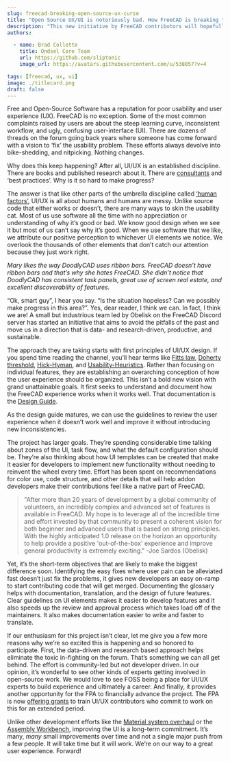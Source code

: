 ```yaml
---
slug: freecad-breaking-open-source-ux-curse
title: "Open Source UX/UI is notoriously bad. How FreeCAD is breaking the curse"
description: "This new initiative by FreeCAD contributors will hopefully bring much desired systemic UX/UI improvements to the program."
authors:

  - name: Brad Collette
    title: Ondsel Core Team
    url: https://github.com/sliptonic
    image_url: https://avatars.githubusercontent.com/u/538057?v=4

tags: [freecad, ux, ui]
image: ./titlecard.png
draft: false
---
```


Free and Open-Source Software has a reputation for poor usability and user experience (UX).  FreeCAD is no exception. Some of the most common complaints raised by users are about the steep learning curve, inconsistent workflow, and ugly, confusing user-interface (UI). There are dozens of threads on the forum going back years where someone has come forward with a vision to ‘fix’ the usability problem. These efforts always devolve into bike-shedding, and nitpicking. Nothing changes.

Why does this keep happening?  After all, UI/UX is an established discipline. There are books and published research about it.  There are [consultants](https://www.nngroup.com/) and ‘best practices’.  Why is it so hard to make progress?

The answer is that like other parts of the umbrella discipline called [‘human factors’](https://en.wikipedia.org/wiki/Human_factors_and_ergonomics), UI/UX is all about humans and humans are messy.   Unlike source code that either works or doesn’t, there are many ways to skin the usability cat.  Most of us use software all the time with no appreciation or understanding of why it’s good or bad. We know good design when we see it but most of us can’t say why it’s good.  When we use software that we like, we attribute our positive perception to whichever UI elements we notice.  We overlook the thousands of other elements that don’t catch our attention because they just work right.

_Mary likes the way DoodlyCAD uses ribbon bars.  FreeCAD doesn’t have ribbon bars and that’s why she hates FreeCAD.  She didn’t notice that DoodlyCAD has consistent task panels, great use of screen real estate, and excellent discoverability of features._

“Ok, smart guy”, I hear you say.  “Is the situation hopeless?  Can we possibly make progress in this area?”.  Yes, dear reader, I think we can.  In fact, I think we are!  A small but industrious team led by Obelisk on the FreeCAD Discord server has started an initiative that aims to avoid the pitfalls of the past and move us in a direction that is data- and research-driven, productive, and sustainable. 

The approach they are taking starts with first principles of UI/UX design.  If you spend time reading the channel, you’ll hear terms like [Fitts law](https://lawsofux.com/fittss-law/), [Doherty threshold](https://medium.com/weavedesign/the-doherty-threshold-and-designing-for-human-computer-interaction-f0a47c8ab583), [Hick-Hyman](https://en.wikipedia.org/wiki/Hick%27s_law), and [Usability-Heuristics](https://www.nngroup.com/articles/ten-usability-heuristics/). Rather than focusing on individual features, they are establishing an overarching conception of how the user experience should be organized.  This isn’t a bold new vision with grand unattainable goals.  It first seeks to understand and document how the FreeCAD experience works when it works well. That documentation is the [Design Guide](https://freecad.github.io/DevelopersHandbook/stylebook/).

As the design guide matures, we can use the guidelines to review the user experience when it doesn’t work well and improve it without introducing new inconsistencies.

The project has larger goals.  They’re spending considerable time talking about zones of the UI, task flow, and what the default configuration should be.  They’re also thinking about how UI templates can be created that make it easier for developers to implement new functionality without needing to reinvent the wheel every time.   Effort has been spent on recommendations for color use, code structure, and other details that will help addon developers make their contributions feel like a native part of FreeCAD.

> "After more than 20 years of development by a global community of volunteers, an incredibly complex and advanced set of features is available in FreeCAD. My hope is to leverage all of the incredible time and effort invested by that community to present a coherent vision for both beginner and advanced users that is based on strong principles. With the highly anticipated 1.0 release on the horizon an opportunity to help provide a positive 'out-of-the-box' experience and improve general productivity is extremely exciting." -Joe Sardos (Obelisk)

Yet, it’s the short-term objectives that are likely to make the biggest difference soon.  Identifying the easy fixes where user pain can be alleviated fast doesn’t just fix the problems, it gives new developers an easy on-ramp to start contributing code that will get merged.  Documenting the glossary helps with documentation, translation, and the design of future features. Clear guidelines on UI elements makes it easier to develop features and it also speeds up the review and approval process which takes load off of the maintainers.  It also makes documentation easier to write and faster to translate.

If our enthusiasm for this project isn’t clear, let me give you a few more reasons why we’re so excited this is happening and so honored to participate.   First, the data-driven and research based approach helps eliminate the toxic in-fighting on the forum.  That’s something we can all get behind.  The effort is community-led but not developer driven.  In our opinion, it’s wonderful to see other kinds of experts getting involved in open-source work.  We would love to see FOSS being a place for UI/UX experts to build experience and ultimately a career.  And finally, it provides another opportunity for the FPA to financially advance the project. The FPA is now [offering grants](https://fpa.freecad.org/programs/fpadf-announcement) to train UI/UX contributors who commit to work on this for an extended period. 

Unlike other development efforts like the [Material system overhaul](https://ondsel.com/blog/freecad-needs-a-better-materials-system/) or the [Assembly Workbench](https://ondsel.com/blog/default-assembly-workbench-7/),  improving the UI is a long-term commitment.  It’s many, _many_ small improvements over time and not a single major push from a few people.  It will take time but it will work.  We’re on our way to a great user experience.  Forward!
